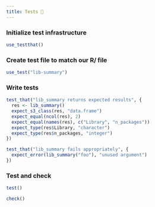 ```yaml
---
title: Tests 🧪
---
```


### Initialize test infrastructure

```r
use_testthat()
```

### Create test file to match our R/ file

```r
use_test("lib-summary")
```

### Write tests

```r
test_that("lib_summary returns expected results", {
  res <- lib_summary()
  expect_s3_class(res, "data.frame")
  expect_equal(ncol(res), 2)
  expect_equal(names(res), c("Library", "n_packages"))
  expect_type(res$Library, "character")
  expect_type(res$n_packages, "integer")
})

test_that("lib_summary fails appropriately", {
  expect_error(lib_summary("foo"), "unused argument")
})
```

### Test and check

```r
test()

check()
```
